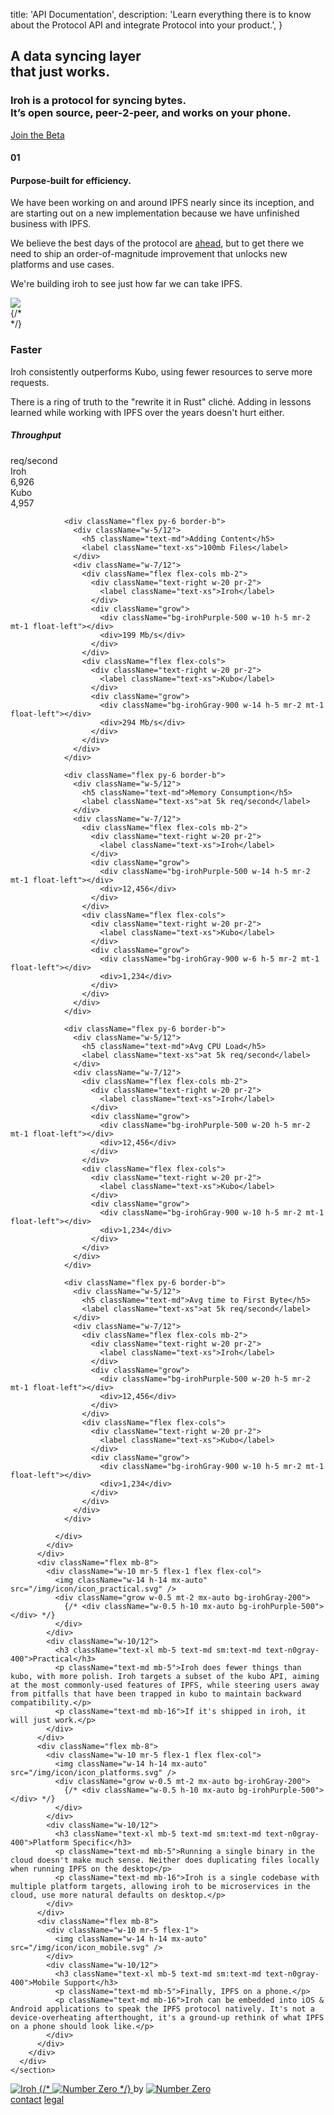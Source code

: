

  title: 'API Documentation',
  description:
    'Learn everything there is to know about the Protocol API and integrate Protocol into your product.',
}


<HeaderSparse />

<div className="bg-irohGray-900 text-irohGray-700 h-screen justify-between font-space">
  <main className="mb-auto flex flex-col min-h-screen">
    <section className="min-h-1/3 lg:min-h-1/3 bg-iroh-kv-1 pt-40 bg-cover">
      <div className="max-w-7xl mx-auto px-4 sm:px-6 lg:px-10 lg:mt-100">
        <div className="mt-14 min-h-[70vh] sm:w-2/3 lg:w-6/12">
          <h1 className="text-4xl font-space-mono leading-tight">
            A data syncing layer<br />that just works.
          </h1>
          <h3 className="text-md font-space-mono mt-6 text-n0gray-400 leading-normal">Iroh is a protocol for syncing bytes.<br />It’s open source, peer-2-peer, and works on your phone.</h3>
          <a href="/beta" className="inline-block my-4 p-3 px-4 bg-irohGray-800 text-irohPurple-500 uppercase">Join the Beta</a>
        </div>
      </div>
    </section>
    <section className="max-w-7xl mx-auto text-irohGray-100 px-4 sm:px-6 lg:px-10 py-40 flex flex-col sm:flex-row">
      <div className="w-auto sm:w-3/12 mb-5">
        <h4 className="font-space-mono text-lg text-irohPurple-500">01</h4>
      </div>
      <div className="w-auto sm:w-6/12 text-lg leading-normal">
        <h4 className="mb-5 text-2xl">Purpose-built for efficiency.</h4>    
        <p className="mb-5">We have been working on and around IPFS nearly since its inception, and are starting out on a new implementation because we have unfinished business with IPFS.</p>
        <p className="mb-5">We believe the best days of the protocol are <a className="text-irohPurple-500" href="https://youtu.be/ASf8LQVVVqg?t=681">ahead</a>, but to get there we need to ship an order-of-magnitude improvement that unlocks new platforms and use cases.</p>
        <p>We're building iroh to see just how far we can take IPFS.</p>
      </div>
    </section>
    <section className="w-full text-n0gray-900 py-40 px-10 bg-white bg-cover bg-center shadow-inner flex flex-col sm:flex-row">
      <div className="w-full max-w-7xl mx-auto px-4 sm:px-6 lg:px-10 flex flex-col sm:flex-row">
        <div className="w-0 sm:w-3/12"></div>
        <div className="w-auto sm:w-7/12 lg:w-6/12">
          <div className="flex mb-8">
            <div className="w-10 mr-5 flex-1 flex flex-col">
              <img className="w-14 h-14 mx-auto" src="/img/icon/icon_faster.svg" />
              <div className="grow w-0.5 mt-2 mx-auto bg-irohGray-200">
                {/* <div className="w-0.5 h-10 mx-auto bg-irohPurple-500"></div> */}
              </div>
            </div>
            <div className="w-10/12">
              <h3 className="text-xl mb-5 text-md sm:text-md text-n0gray-400">Faster</h3>
              <p className="text-sm">Iroh consistently outperforms Kubo, using fewer resources to serve more requests.</p>
              <p className="text-sm">There is a ring of truth to the "rewrite it in Rust" cliché. Adding in lessons learned while working with IPFS over the years doesn't hurt either.</p>
              <div className="my-8">
                <div className="flex pt-4 pb-6 border-b">
                  <div className="w-5/12">
                    <h5 className="text-md">Throughput</h5>
                    <label className="text-xs">req/second</label>
                  </div>
                  <div className="w-7/12">
                    <div className="flex flex-cols mb-2">
                      <div className="text-right w-20 pr-2">
                        <label className="text-xs">Iroh</label>
                      </div>
                      <div className="grow">
                        <div className="bg-irohPurple-500 w-14 h-5 mr-2 mt-1 float-left"></div>
                        <div>6,926</div>
                      </div>
                    </div>
                    <div className="flex flex-cols">
                      <div className="text-right w-20 pr-2">
                        <label className="text-xs">Kubo</label>
                      </div>
                      <div className="grow">
                        <div className="bg-irohGray-900 w-8 h-5 mr-2 mt-1 float-left"></div>
                        <div>4,957</div>
                      </div>
                    </div>
                  </div>
                </div>

                <div className="flex py-6 border-b">
                  <div className="w-5/12">
                    <h5 className="text-md">Adding Content</h5>
                    <label className="text-xs">100mb Files</label>
                  </div>
                  <div className="w-7/12">
                    <div className="flex flex-cols mb-2">
                      <div className="text-right w-20 pr-2">
                        <label className="text-xs">Iroh</label>
                      </div>
                      <div className="grow">
                        <div className="bg-irohPurple-500 w-10 h-5 mr-2 mt-1 float-left"></div>
                        <div>199 Mb/s</div>
                      </div>
                    </div>
                    <div className="flex flex-cols">
                      <div className="text-right w-20 pr-2">
                        <label className="text-xs">Kubo</label>
                      </div>
                      <div className="grow">
                        <div className="bg-irohGray-900 w-14 h-5 mr-2 mt-1 float-left"></div>
                        <div>294 Mb/s</div>
                      </div>
                    </div>
                  </div>
                </div>

                <div className="flex py-6 border-b">
                  <div className="w-5/12">
                    <h5 className="text-md">Memory Consumption</h5>
                    <label className="text-xs">at 5k req/second</label>
                  </div>
                  <div className="w-7/12">
                    <div className="flex flex-cols mb-2">
                      <div className="text-right w-20 pr-2">
                        <label className="text-xs">Iroh</label>
                      </div>
                      <div className="grow">
                        <div className="bg-irohPurple-500 w-14 h-5 mr-2 mt-1 float-left"></div>
                        <div>12,456</div>
                      </div>
                    </div>
                    <div className="flex flex-cols">
                      <div className="text-right w-20 pr-2">
                        <label className="text-xs">Kubo</label>
                      </div>
                      <div className="grow">
                        <div className="bg-irohGray-900 w-6 h-5 mr-2 mt-1 float-left"></div>
                        <div>1,234</div>
                      </div>
                    </div>
                  </div>
                </div>

                <div className="flex py-6 border-b">
                  <div className="w-5/12">
                    <h5 className="text-md">Avg CPU Load</h5>
                    <label className="text-xs">at 5k req/second</label>
                  </div>
                  <div className="w-7/12">
                    <div className="flex flex-cols mb-2">
                      <div className="text-right w-20 pr-2">
                        <label className="text-xs">Iroh</label>
                      </div>
                      <div className="grow">
                        <div className="bg-irohPurple-500 w-20 h-5 mr-2 mt-1 float-left"></div>
                        <div>12,456</div>
                      </div>
                    </div>
                    <div className="flex flex-cols">
                      <div className="text-right w-20 pr-2">
                        <label className="text-xs">Kubo</label>
                      </div>
                      <div className="grow">
                        <div className="bg-irohGray-900 w-10 h-5 mr-2 mt-1 float-left"></div>
                        <div>1,234</div>
                      </div>
                    </div>
                  </div>
                </div>

                <div className="flex py-6 border-b">
                  <div className="w-5/12">
                    <h5 className="text-md">Avg time to First Byte</h5>
                    <label className="text-xs">at 5k req/second</label>
                  </div>
                  <div className="w-7/12">
                    <div className="flex flex-cols mb-2">
                      <div className="text-right w-20 pr-2">
                        <label className="text-xs">Iroh</label>
                      </div>
                      <div className="grow">
                        <div className="bg-irohPurple-500 w-20 h-5 mr-2 mt-1 float-left"></div>
                        <div>12,456</div>
                      </div>
                    </div>
                    <div className="flex flex-cols">
                      <div className="text-right w-20 pr-2">
                        <label className="text-xs">Kubo</label>
                      </div>
                      <div className="grow">
                        <div className="bg-irohGray-900 w-10 h-5 mr-2 mt-1 float-left"></div>
                        <div>1,234</div>
                      </div>
                    </div>
                  </div>
                </div>

              </div>
            </div>
          </div>
          <div className="flex mb-8">
            <div className="w-10 mr-5 flex-1 flex flex-col">
              <img className="w-14 h-14 mx-auto" src="/img/icon/icon_practical.svg" />
              <div className="grow w-0.5 mt-2 mx-auto bg-irohGray-200">
                {/* <div className="w-0.5 h-10 mx-auto bg-irohPurple-500"></div> */}
              </div>
            </div>
            <div className="w-10/12">
              <h3 className="text-xl mb-5 text-md sm:text-md text-n0gray-400">Practical</h3>
              <p className="text-md mb-5">Iroh does fewer things than kubo, with more polish. Iroh targets a subset of the kubo API, aiming at the most commonly-used features of IPFS, while steering users away from pitfalls that have been trapped in kubo to maintain backward compatibility.</p>
              <p className="text-md mb-16">If it's shipped in iroh, it will just work.</p>
            </div>
          </div>
          <div className="flex mb-8">
            <div className="w-10 mr-5 flex-1 flex flex-col">
              <img className="w-14 h-14 mx-auto" src="/img/icon/icon_platforms.svg" />
              <div className="grow w-0.5 mt-2 mx-auto bg-irohGray-200">
                {/* <div className="w-0.5 h-10 mx-auto bg-irohPurple-500"></div> */}
              </div>
            </div>
            <div className="w-10/12">
              <h3 className="text-xl mb-5 text-md sm:text-md text-n0gray-400">Platform Specific</h3>
              <p className="text-md mb-5">Running a single binary in the cloud doesn't make much sense. Neither does duplicating files locally when running IPFS on the desktop</p>
              <p className="text-md mb-16">Iroh is a single codebase with multiple platform targets, allowing iroh to be microservices in the cloud, use more natural defaults on desktop.</p>
            </div>
          </div>
          <div className="flex mb-8">
            <div className="w-10 mr-5 flex-1">
              <img className="w-14 h-14 mx-auto" src="/img/icon/icon_mobile.svg" />
            </div>
            <div className="w-10/12">
              <h3 className="text-xl mb-5 text-md sm:text-md text-n0gray-400">Mobile Support</h3>
              <p className="text-md mb-5">Finally, IPFS on a phone.</p>
              <p className="text-md mb-16">Iroh can be embedded into iOS & Android applications to speak the IPFS protocol natively. It's not a device-overheating afterthought, it's a ground-up rethink of what IPFS on a phone should look like.</p>
            </div>
          </div>
        </div>
      </div>
    </section>
  </main>

  <footer className="bg-irohGray-1000 pt-20 pb-16">
    <div className="w-full max-w-7xl mx-auto px-4 flex flex-col sm:px-6 sm:flex-row lg:px-10">
      <div className="w-full sm:w-3/12">
        <a href="/" className="inline-block align-bottom">
          <img className="h-6 w-auto" src="/img/logo/iroh-wordmark-purple.svg" alt="Iroh" />
          {/* <img className="hidden md:block h-8 w-auto" src="/img/logos/wordmark-full-gray.svg" alt="Number Zero"> */}
        </a>
        <span className="inline-block mt-2 mx-1">by</span>
        <a href="https://n0.computer" className="inline-block align-bottom">
          <img className="h-8 w-10" src="/img/logo/n0-wordmark-gray.svg" alt="Number Zero" />
        </a>
      </div>
      <div className="w-full sm:w-9/12 text-right">
        <a href="/contact" target="blank" className="mx-4">contact</a>
        <a href="/legal" target="blank" className="mx-4">legal</a>
      </div>
    </div>
  </footer>
</div>